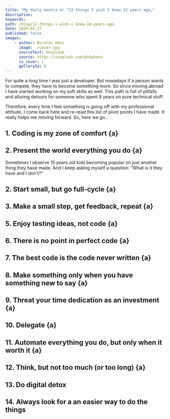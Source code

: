```yaml
---
title: "My daily mantra or “13 things I wish I knew 13 years ago„"
description:
keywords:
path: /blog/12-things-i-wish-i-knew-10-years-ago
date: 2020-03-27
published: false
images:
    - author: Nicolas Häns
      image: ./cover.jpg
      sourceText: Unsplash
      source: https://unsplash.com/@nhphoto
      is_cover: 1
      galleryId: 0
---
```


For quite a long time I was just a developer. But nowadays if a person wants to compete, they have to become something more. So since moving abroad I have started working on my soft skills as well. This path is full of pitfalls and alluring detours for someone who spent 8 years on pure technical stuff.

Therefore, every time I feel something is going off with my professional attitude, I come back here and re-read this list of pivot points I have made. It really helps me moving forward. So, here we go...

## 1. Coding is my zone of comfort {a}

## 2. Present the world everything you do {a}

Sometimes I observe 15 years old kids becoming popular on just another thing they have made. And I keep asking myself a question: "What is it they have and I don't?"

## 2. Start small, but go full-cycle {a}

## 3. Make a small step, get feedback, repeat {a}

## 5. Enjoy testing ideas, not code {a}

## 6. There is no point in perfect code {a}

## 7. The best code is the code never written {a}

## 8. Make something only when you have something new to say {a}

## 9. Threat your time dedication as an investment {a}

## 10. Delegate {a}

## 11. Automate everything you do, but only when it worth it {a}

## 12. Think, but not too much (or too long) {a}

## 13. Do digital detox

## 14. Always look for a an easier way to do the things 
